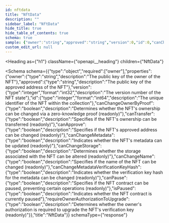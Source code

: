 ```yaml
---
id: nftdata
title: "NftData"
description: ""
sidebar_label: "NftData"
hide_title: true
hide_table_of_contents: true
schema: true
sample: {"owner":"string","approved":"string","version":0,"id":0,"canChangeOwnerByProof":true,"canTransfer":true,"canApprove":true,"canChangeMetadata":true,"canChangeStorage":true,"canChangeName":true,"canChangeMetadataVerificationKeyHash":true,"canPause":true,"isPaused":true,"requireOwnerAuthorizationToUpgrade":true}
custom_edit_url: null
---
```



<Heading
  as={"h1"}
  className={"openapi__heading"}
  children={"NftData"}
>
</Heading>





<Schema
  schema={{"type":"object","required":["owner"],"properties":{"owner":{"type":"string","description":"The public key of the owner of the NFT"},"approved":{"type":"string","description":"The public key of the approved address of the NFT"},"version":{"type":"integer","format":"int32","description":"The version number of the NFT state"},"id":{"type":"integer","format":"int64","description":"The unique identifier of the NFT within the collection"},"canChangeOwnerByProof":{"type":"boolean","description":"Determines whether the NFT's ownership can be changed via a zero-knowledge proof (readonly)"},"canTransfer":{"type":"boolean","description":"Specifies if the NFT's ownership can be transferred (readonly)"},"canApprove":{"type":"boolean","description":"Specifies if the NFT's approved address can be changed (readonly)"},"canChangeMetadata":{"type":"boolean","description":"Indicates whether the NFT's metadata can be updated (readonly)"},"canChangeStorage":{"type":"boolean","description":"Determines whether the storage associated with the NFT can be altered (readonly)"},"canChangeName":{"type":"boolean","description":"Specifies if the name of the NFT can be changed (readonly)"},"canChangeMetadataVerificationKeyHash":{"type":"boolean","description":"Indicates whether the verification key hash for the metadata can be changed (readonly)"},"canPause":{"type":"boolean","description":"Specifies if the NFT contract can be paused, preventing certain operations (readonly)"},"isPaused":{"type":"boolean","description":"Indicates whether the NFT contract is currently paused"},"requireOwnerAuthorizationToUpgrade":{"type":"boolean","description":"Determines whether the owner's authorization is required to upgrade the NFT's verification key (readonly)"}},"title":"NftData"}}
  schemaType={"response"}
>
  
</Schema>
            